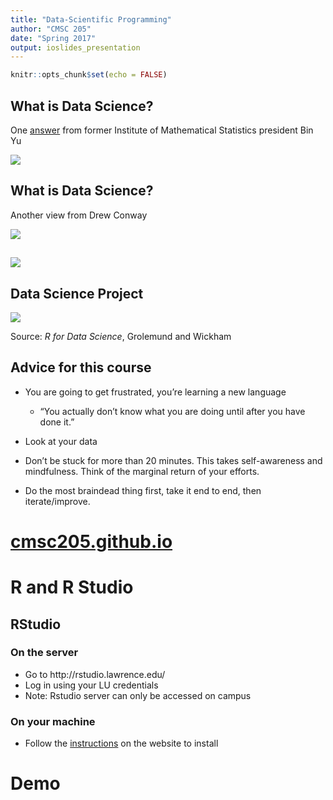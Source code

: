 ```yaml
---
title: "Data-Scientific Programming"
author: "CMSC 205"
date: "Spring 2017"
output: ioslides_presentation
---
```


```r
knitr::opts_chunk$set(echo = FALSE)
```


## What is Data Science?

One [answer](http://bulletin.imstat.org/2014/10/ims-presidential-address-let-us-own-data-science/) from former Institute of Mathematical Statistics president Bin Yu

![](fig/bin_yu-VD.png)

## What is Data Science?

Another view from Drew Conway

![](fig/Data_Science_VD.png)

## 

![](fig/data-science-process.png)

## Data Science Project

![](fig/data-science.png)

Source: *R for Data Science*, Grolemund and Wickham

## Advice for this course

- You are going to get frustrated, you're learning a new language
    + "You actually don't know what you are doing until after you have done it."
    
- Look at your data

- Don't be stuck for more than 20 minutes. This takes self-awareness and mindfulness.  Think of the marginal return of your efforts.

- Do the most braindead thing first, take it end to end, then iterate/improve.

# [cmsc205.github.io](https://cmsc205.github.io/index.html)

# R and R Studio

## RStudio

### On the server

- Go to http://rstudio.lawrence.edu/
- Log in using your LU credentials
- Note: Rstudio server can only be accessed on campus

### On your machine

- Follow the [instructions](https://cmsc205.github.io/week01.html) on the website to install

# Demo